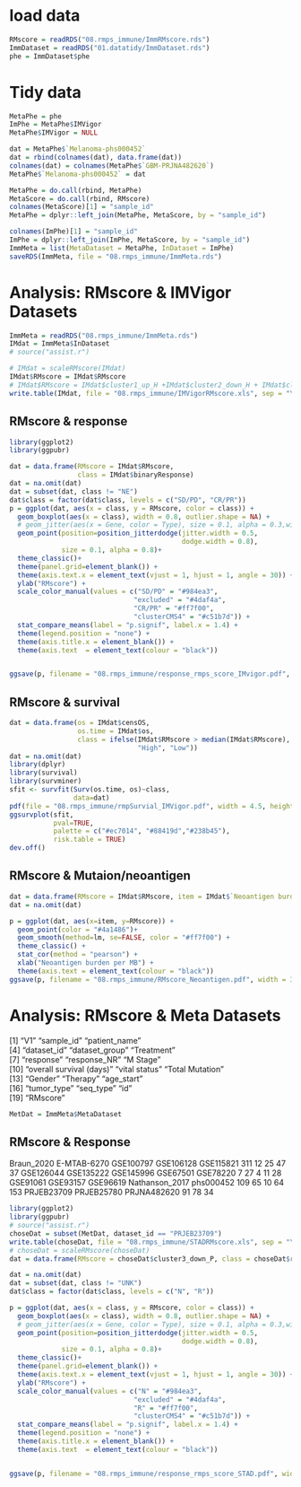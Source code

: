 # load data
```r
RMscore = readRDS("08.rmps_immune/ImmRMscore.rds")
ImmDataset = readRDS("01.datatidy/ImmDataset.rds")
phe = ImmDataset$phe
```

# Tidy data
```r
MetaPhe = phe
ImPhe = MetaPhe$IMVigor
MetaPhe$IMVigor = NULL

dat = MetaPhe$`Melanoma-phs000452`
dat = rbind(colnames(dat), data.frame(dat))
colnames(dat) = colnames(MetaPhe$`GBM-PRJNA482620`)  
MetaPhe$`Melanoma-phs000452` = dat

MetaPhe = do.call(rbind, MetaPhe)
MetaScore = do.call(rbind, RMscore)
colnames(MetaScore)[1] = "sample_id"
MetaPhe = dplyr::left_join(MetaPhe, MetaScore, by = "sample_id")

colnames(ImPhe)[1] = "sample_id"
ImPhe = dplyr::left_join(ImPhe, MetaScore, by = "sample_id")
ImmMeta = list(MetaDataset = MetaPhe, InDataset = ImPhe)
saveRDS(ImmMeta, file = "08.rmps_immune/ImmMeta.rds")
```

# Analysis: RMscore & IMVigor Datasets
```r
ImmMeta = readRDS("08.rmps_immune/ImmMeta.rds")
IMdat = ImmMeta$InDataset
# source("assist.r")

# IMdat = scaleRMscore(IMdat)
IMdat$RMscore = IMdat$RMscore
# IMdat$RMscore = IMdat$cluster1_up_H +IMdat$cluster2_down_H + IMdat$cluster3_down_H
write.table(IMdat, file = "08.rmps_immune/IMVigorRMscore.xls", sep = "\t", row.names = FALSE)

```

## RMscore & response
```r
library(ggplot2)
library(ggpubr)

dat = data.frame(RMscore = IMdat$RMscore, 
                 class = IMdat$binaryResponse)
dat = na.omit(dat)
dat = subset(dat, class != "NE")
dat$class = factor(dat$class, levels = c("SD/PD", "CR/PR"))
p = ggplot(dat, aes(x = class, y = RMscore, color = class)) +
  geom_boxplot(aes(x = class), width = 0.8, outlier.shape = NA) +
  # geom_jitter(aes(x = Gene, color = Type), size = 0.1, alpha = 0.3,width = 0.35) +
  geom_point(position=position_jitterdodge(jitter.width = 0.5, 
                                           dodge.width = 0.8), 
             size = 0.1, alpha = 0.8)+
  theme_classic()+
  theme(panel.grid=element_blank()) +
  theme(axis.text.x = element_text(vjust = 1, hjust = 1, angle = 30)) +
  ylab("RMscore") +
  scale_color_manual(values = c("SD/PD" = "#984ea3",
                               "excluded" = "#4daf4a",
                               "CR/PR" = "#ff7f00",
                               "clusterCMS4" = "#c51b7d")) +
  stat_compare_means(label = "p.signif", label.x = 1.4) +
  theme(legend.position = "none") +
  theme(axis.title.x = element_blank()) +
  theme(axis.text  = element_text(colour = "black"))


ggsave(p, filename = "08.rmps_immune/response_rmps_score_IMvigor.pdf", width = 1.5, height = 3.5)
```
## RMscore & survival
```r
dat = data.frame(os = IMdat$censOS, 
                 os.time = IMdat$os,
                 class = ifelse(IMdat$RMscore > median(IMdat$RMscore),
                                "High", "Low"))
dat = na.omit(dat)
library(dplyr)
library(survival)
library(survminer)
sfit <- survfit(Surv(os.time, os)~class, 
                data=dat)
pdf(file = "08.rmps_immune/rmpSurvial_IMVigor.pdf", width = 4.5, height = 5.5)
ggsurvplot(sfit, 
           pval=TRUE,
           palette = c("#ec7014", "#88419d","#238b45"),
           risk.table = TRUE)
dev.off()
```

## RMscore & Mutaion/neoantigen
```r
dat = data.frame(RMscore = IMdat$RMscore, item = IMdat$`Neoantigen burden per MB`)
dat = na.omit(dat)

p = ggplot(dat, aes(x=item, y=RMscore)) + 
  geom_point(color = "#4a1486")+
  geom_smooth(method=lm, se=FALSE, color = "#ff7f00") +
  theme_classic() + 
  stat_cor(method = "pearson") +
  xlab("Neoantigen burden per MB") +
  theme(axis.text = element_text(colour = "black"))
ggsave(p, filename = "08.rmps_immune/RMscore_Neoantigen.pdf", width = 3, height = 3)
```



# Analysis: RMscore & Meta Datasets
 [1] "V1"                      "sample_id"               "patient_name"           
 [4] "dataset_id"              "dataset_group"           "Treatment"              
 [7] "response"                "response_NR"             "M Stage"                
[10] "overall survival (days)" "vital status"            "Total Mutation"         
[13] "Gender"                  "Therapy"                 "age_start"              
[16] "tumor_type"              "seq_type"                "id"                     
[19] "RMscore"     


```r
MetDat = ImmMeta$MetaDataset
```

## RMscore & Response
Braun_2020    E-MTAB-6270      GSE100797      GSE106128      GSE115821 
       311             12             25             47             37 
 GSE126044      GSE135222      GSE145996       GSE67501       GSE78220 
         7             27              4             11             28 
  GSE91061       GSE93157       GSE96619 Nathanson_2017      phs000452 
       109             65             10             64            153 
PRJEB23709     PRJEB25780    PRJNA482620 
        91             78             34  
        
```r
library(ggplot2)
library(ggpubr)
# source("assist.r")
choseDat = subset(MetDat, dataset_id == "PRJEB23709")
write.table(choseDat, file = "08.rmps_immune/STADRMscore.xls", sep = "\t", row.names = FALSE)
# choseDat = scaleRMscore(choseDat)
dat = data.frame(RMscore = choseDat$cluster3_down_P, class = choseDat$response_NR)

dat = na.omit(dat)
dat = subset(dat, class != "UNK")
dat$class = factor(dat$class, levels = c("N", "R"))

p = ggplot(dat, aes(x = class, y = RMscore, color = class)) +
  geom_boxplot(aes(x = class), width = 0.8, outlier.shape = NA) +
  # geom_jitter(aes(x = Gene, color = Type), size = 0.1, alpha = 0.3,width = 0.35) +
  geom_point(position=position_jitterdodge(jitter.width = 0.5, 
                                           dodge.width = 0.8), 
             size = 0.1, alpha = 0.8)+
  theme_classic()+
  theme(panel.grid=element_blank()) +
  theme(axis.text.x = element_text(vjust = 1, hjust = 1, angle = 30)) +
  ylab("RMscore") +
  scale_color_manual(values = c("N" = "#984ea3",
                               "excluded" = "#4daf4a",
                               "R" = "#ff7f00",
                               "clusterCMS4" = "#c51b7d")) +
  stat_compare_means(label = "p.signif", label.x = 1.4) +
  theme(legend.position = "none") +
  theme(axis.title.x = element_blank()) +
  theme(axis.text  = element_text(colour = "black"))


ggsave(p, filename = "08.rmps_immune/response_rmps_score_STAD.pdf", width = 1.5, height = 3.5)
```
